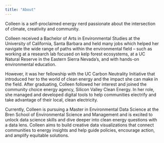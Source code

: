```yaml
---
title: "About"
---
```



Colleen is a self-proclaimed energy nerd passionate about the intersection of climate, creativity and community.

Colleen received a Bachelor of Arts in Environmental Studies at the University of California, Santa Barbara and held many jobs which helped her navigate the wide range of paths within the environmental field -- such as working at a research lab focused on kelp forest ecosystems, at a UC Natural Reserve in the Eastern Sierra Nevada's, and with hands-on environmental education.

However, it was her fellowship with the UC Carbon Neutrality Initiative that introduced her to the world of clean energy and the impact she can make in the field. After graduating, Colleen followed her interest and joined the community choice energy agency, Silicon Valley Clean Energy. In her role, she managed and developed digital tools to help communities electrify and take advantage of their local, clean electricity.

Currently, Colleen is pursuing a Master in Environmental Data Science at the Bren School of Environmental Science and Management and is excited to unlock data science skills and dive deeper into clean energy questions with a data lens. Colleen aims to build creative data visualizations that connect communities to energy insights and help guide policies, encourage action, and amplify equitable solutions.
